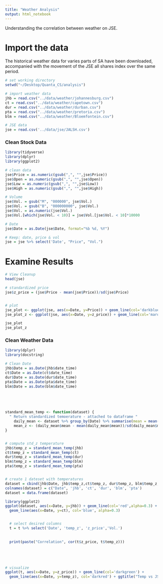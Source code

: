 ```yaml
---
title: "Weather Analysis"
output: html_notebook
---
```


Understanding the correlation between weather on JSE.


# Import the data 
The historical weather data for varies parts of SA have been downloaded, accompanied with the movement of the JSE all shares index over the same period.
```r
# set working directory 
setwd("~/Desktop/Quanta_CS/analysis")

# import weather data
jhb = read.csv("../data/weather/johannesburg.csv")
ct = read.csv("../data/weather/capetown.csv")
dur = read.csv("../data/weather/durban.csv")
pta = read.csv("../data/weather/pretoria.csv")
blm = read.csv("../data/weather/Bloemfontein.csv")

# JSE data
jse = read.csv('../data/jse/JALSH.csv')
```

### Clean Stock Data
```r
library(tidyverse)
library(dplyr)
library(ggplot2)

# clean data
jse$Price = as.numeric(gsub(",", "",jse$Price))
jse$Open = as.numeric(gsub(",", "",jse$Open))
jse$Low = as.numeric(gsub(",", "",jse$Low))
jse$High = as.numeric(gsub(",", "",jse$High))

# Volume 
jse$Vol. = gsub("M", "000000", jse$Vol.)
jse$Vol. = gsub("B", "000000000", jse$Vol.)
jse$Vol. = as.numeric(jse$Vol.)
jse$Vol.[which(jse$Vol. < 10)] = jse$Vol.[jse$Vol. < 10]*10000

# Date
jse$Date = as.Date(jse$Date, format="%b %d, %Y")

# Keep: date, price & vol
jse = jse %>% select('Date', "Price", "Vol.")


```


# Examine Results
```r

# View Cleanup
head(jse)

# standardized price
jse$z_price = (jse$Price - mean(jse$Price))/sd(jse$Price)


# plot 
jse_plot <- ggplot(jse, aes(x=Date, y=Price)) + geom_line(col='darkblue') + ggtitle("JSE All Shares Index")
jse_plot_z <- ggplot(jse, aes(x=Date, y=z_price)) + geom_line(col='maroon') + ggtitle("JSE All Shares Index Standardized")

jse_plot
jse_plot_z


```


### Clean Weather Data 
```r
library(dplyr)
library(docstring)

# Clean Date
jhb$Date = as.Date(jhb$date_time)
ct$Date = as.Date(ct$date_time)
dur$Date = as.Date(dur$date_time)
pta$Date = as.Date(pta$date_time)
blm$Date = as.Date(blm$date_time)





standard_mean_temp <- function(dataset) {
  " Return standardized temoerature - attached to dataframe " 
    daily_mean <- dataset %>% group_by(Date) %>% summarise(mean = mean(tempC)) 
    mean_z <- (daily_mean$mean - mean(daily_mean$mean))/sd(daily_mean$mean)
}


# compute std_z temperature 
jhb$temp_z = standard_mean_temp(jhb)
ct$temp_z = standard_mean_temp(ct)
dur$temp_z = standard_mean_temp(dur)
blm$temp_z = standard_mean_temp(blm)
pta$temp_z = standard_mean_temp(pta)


# create 1 dateset with temperatures
dataset = cbind(jhb$Date, jhb$temp_z,ct$temp_z, dur$temp_z, blm$temp_z, pta$temp_z)
colnames(dataset) = c("Date", 'jhb', 'ct', 'dur', 'blm', 'pta')
dataset = data.frame(dataset)

library(ggplot2)
ggplot(dataset, aes(x=Date, y=jhb)) + geom_line(col='red',alpha=0.3) +
  geom_line(aes(x=Date, y=ct), col='blue', alpha=0.3)


  # select desired columns
  t = t %>% select('Date', 'temp_z', 'z_price','Vol.') 
  
  
  print(paste("Correlation", cor(t$z_price, t$temp_z))) 





# visualize
ggplot(t, aes(x=Date, y=z_price)) + geom_line(col='darkgreen') +
  geom_line(aes(x=Date, y=temp_z), col='darkred') + ggtitle("Temp vs JSE")



```













